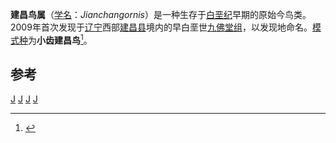 {{Automatic Taxobox
| taxon = Jianchangornis
| authority = [[周忠和|Zhou]] ''et al.'', 2009 
| status = Fossil
| fossil_range = {{fossil range|120}}[[早白堊世|早白堊世]]
| type_species = '''小齿建昌鸟<br>''Jianchangornis microdonta'''''
| type_species_authority = [[周忠和|Zhou]] ''et al.'', 2009
}}
'''建昌鸟属'''（[[学名|学名]]：''Jianchangornis''）是一种生存于[[白垩纪|白垩纪]]早期的原始今鸟类。2009年首次发现于[[辽宁|辽宁]]西部[[建昌县|建昌县]]境内的早白垩世[[九佛堂组|九佛堂组]]，以发现地命名。[[模式种|模式种]]为'''小齿建昌鸟'''<ref>{{en}}{{Cite journal|author=[[周忠和|周忠和]]，张福成，李志恒|year=2009|title=辽宁早白垩世今鸟类一新属种 A new basal ornithurine bird (Jianchangornis microdonta gen. et sp. nov.), from the Lower Cretaceous of China|journal=[[古脊椎动物学报|古脊椎动物学报]]|volume=47|issue=4|pages=399-310|url=http://www.ivpp.cas.cn/cbw/gjzdwxb/xbwzxz/200911/P020091104363560998049.pdf|doi=10.1016/j.jsames.2008.09.003|access-date=2013-04-27|archive-date=2021-06-09|archive-url=https://web.archive.org/web/20210609061406/http://www.ivpp.cas.cn/cbw/gjzdwxb/xbwzxz/200911/P020091104363560998049.pdf|dead-url=no}}</ref>。

==参考==
{{reflist}}
{{Paraves|B.}}

{{taxonbar}}
[[Category:_2009年描述的分类群|J]]
[[Category:白垩纪鸟类|J]]
[[Category:热河生物群|J]]
[[Category:真鳥類|J]]